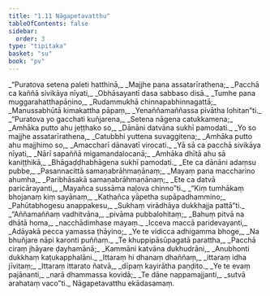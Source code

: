 ```yaml
---
title: "1.11 Nāgapetavatthu"
tableOfContents: false
sidebar:
  order: 3
type: "tipitaka"
basket: "su"
book: "pv"
---
```



<DynamicBreadcrumb />

<Division number="73" book="pv">

<Paragraph number="84" type="verses" book="pv">
_“Puratova setena paleti hatthinā,_  
_Majjhe pana assatarīrathena;_  
_Pacchā ca kaññā sivikāya nīyati,_  
_Obhāsayantī dasa sabbaso disā._  

</Paragraph>

</Division>
<Division number="74" book="pv">

<Paragraph number="85" type="verses" book="pv">
_Tumhe pana muggarahatthapāṇino,_  
_Rudammukhā chinnapabhinnagattā;_  
_Manussabhūtā kimakattha pāpaṃ,_  
_Yenaññamaññassa pivātha lohitan”ti._  

</Paragraph>

</Division>
<Division number="75" book="pv">

<Paragraph number="86" type="verses" book="pv">
_“Puratova yo gacchati kuñjarena,_  
_Setena nāgena catukkamena;_  
_Amhāka putto ahu jeṭṭhako so,_  
_Dānāni datvāna sukhī pamodati._  

</Paragraph>

</Division>
<Division number="76" book="pv">

<Paragraph number="87" type="verses" book="pv">
_Yo so majjhe assatarīrathena,_  
_Catubbhi yuttena suvaggitena;_  
_Amhāka putto ahu majjhimo so,_  
_Amaccharī dānavatī virocati._  

</Paragraph>

</Division>
<Division number="77" book="pv">

<Paragraph number="88" type="verses" book="pv">
_Yā sā ca pacchā sivikāya nīyati,_  
_Nārī sapaññā migamandalocanā;_  
_Amhāka dhītā ahu sā kaniṭṭhikā,_  
_Bhāgaḍḍhabhāgena sukhī pamodati._  

</Paragraph>

</Division>
<Division number="78" book="pv">

<Paragraph number="89" type="verses" book="pv">
_Ete ca dānāni adaṃsu pubbe,_  
_Pasannacittā samaṇabrāhmaṇānaṃ;_  
_Mayaṃ pana maccharino ahumha,_  
_Paribhāsakā samaṇabrāhmaṇānaṃ;_  
_Ete ca datvā paricārayanti,_  
_Mayañca sussāma naḷova chinno”ti._  

</Paragraph>

</Division>
<Division number="79" book="pv">

<Paragraph number="90" type="verses" book="pv">
_“Kiṃ tumhākaṃ bhojanaṃ kiṃ sayānaṃ,_  
_Kathañca yāpetha supāpadhammino;_  
_Pahūtabhogesu anappakesu,_  
_Sukhaṃ virādhāya dukkhajja pattā”ti._  

</Paragraph>

</Division>
<Division number="80" book="pv">

<Paragraph number="91" type="verses" book="pv">
_“Aññamaññaṃ vadhitvāna,_  
_pivāma pubbalohitaṃ;_  
_Bahuṃ pitvā na dhātā homa,_  
_nacchādimhase mayaṃ._  

</Paragraph>

</Division>
<Division number="81" book="pv">

<Paragraph number="92" type="verses" book="pv">
_Icceva maccā paridevayanti,_  
_Adāyakā pecca yamassa ṭhāyino;_  
_Ye te vidicca adhigamma bhoge,_  
_Na bhuñjare nāpi karonti puññaṃ._  

</Paragraph>

</Division>
<Division number="82" book="pv">

<Paragraph number="93" type="verses" book="pv">
_Te khuppipāsūpagatā parattha,_  
_Pacchā ciraṃ jhāyare ḍayhamānā;_  
_Kammāni katvāna dukhudrāni,_  
_Anubhonti dukkhaṃ kaṭukapphalāni._  

</Paragraph>

</Division>
<Division number="83" book="pv">

<Paragraph number="94" type="verses" book="pv">
_Ittaraṃ hi dhanaṃ dhaññaṃ,_  
_ittaraṃ idha jīvitaṃ;_  
_Ittaraṃ ittarato ñatvā,_  
_dīpaṃ kayirātha paṇḍito._  

</Paragraph>

</Division>
<Division number="84" book="pv">

<Paragraph number="95" type="verses" book="pv">
_Ye te evaṃ pajānanti,_  
_narā dhammassa kovidā;_  
_Te dāne nappamajjanti,_  
_sutvā arahataṃ vaco”ti._  


</Paragraph>
</Division>

<Paragraph number="96" type="center" book="pv">
Nāgapetavatthu ekādasamaṃ.
</Paragraph>